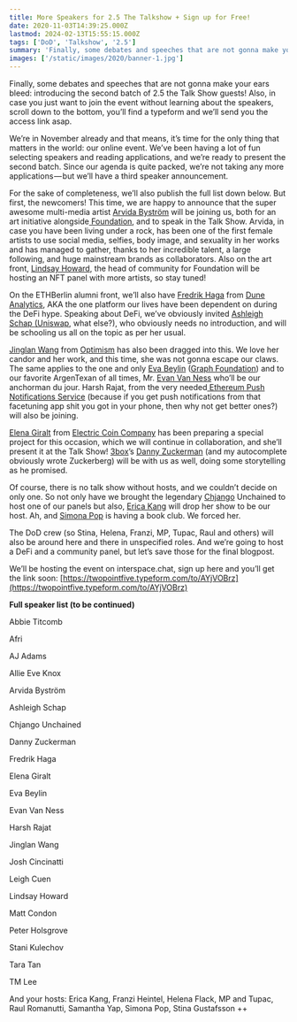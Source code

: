 ```yaml
---
title: More Speakers for 2.5 The Talkshow + Sign up for Free!
date: 2020-11-03T14:39:25.000Z
lastmod: 2024-02-13T15:55:15.000Z
tags: ['DoD', 'Talkshow', '2.5']
summary: 'Finally, some debates and speeches that are not gonna make your ears bleed: introducing the second batch of 2.5 the Talk Show guests! Also…'
images: ['/static/images/2020/banner-1.jpg']
---
```


Finally, some debates and speeches that are not gonna make your ears bleed: introducing the second batch of 2.5 the Talk Show guests! Also, in case you just want to join the event without learning about the speakers, scroll down to the bottom, you’ll find a typeform and we’ll send you the access link asap.

We’re in November already and that means, it’s time for the only thing that matters in the world: our online event. We’ve been having a lot of fun selecting speakers and reading applications, and we’re ready to present the second batch. Since our agenda is quite packed, we’re not taking any more applications — but we’ll have a third speaker announcement.

For the sake of completeness, we’ll also publish the full list down below. But first, the newcomers! This time, we are happy to announce that the super awesome multi-media artist [Arvida Byström](https://www.instagram.com/arvidabystrom/) will be joining us, both for an art initiative alongside[ Foundation](https://foundation.app/), and to speak in the Talk Show. Arvida, in case you have been living under a rock, has been one of the first female artists to use social media, selfies, body image, and sexuality in her works and has managed to gather, thanks to her incredible talent, a large following, and huge mainstream brands as collaborators. Also on the art front, [Lindsay Howard](http://twitter.com/lindsay_howard), the head of community for Foundation will be hosting an NFT panel with more artists, so stay tuned!

On the ETHBerlin alumni front, we’ll also have [Fredrik Haga](http://twitter.com/hagaetc) from [Dune Analytics](https://www.duneanalytics.com/), AKA the one platform our lives have been dependent on during the DeFi hype. Speaking about DeFi, we’ve obviously invited [Ashleigh Schap ](https://twitter.com/ashleighschap)[(Uniswap](https://uniswap.org/), what else?), who obviously needs no introduction, and will be schooling us all on the topic as per her usual.

[Jinglan Wang](https://twitter.com/jinglanW) from [Optimism](https://optimism.io/) has also been dragged into this. We love her candor and her work, and this time, she was not gonna escape our claws. The same applies to the one and only [Eva Beylin](https://twitter.com/evabeylin) ([Graph Foundation](https://thegraph.com/)) and to our favorite ArgenTexan of all times, Mr. [Evan Van Ness](https://twitter.com/evan_van_ness) who’ll be our anchorman du jour. Harsh Rajat, from the very needed[ Ethereum Push Notifications Service](https://twitter.com/epnsproject) (because if you get push notifications from that facetuning app shit you got in your phone, then why not get better ones?) will also be joining.

[Elena Giralt](https://twitter.com/elenita_tweets) from [Electric Coin Company](https://electriccoin.co/) has been preparing a special project for this occasion, which we will continue in collaboration, and she’ll present it at the Talk Show! [3box](https://3box.io/)’s [Danny Zuckerman](https://twitter.com/dazuck) (and my autocomplete obviously wrote Zuckerberg) will be with us as well, doing some storytelling as he promised.

Of course, there is no talk show without hosts, and we couldn’t decide on only one. So not only have we brought the legendary [Chjango](https://twitter.com/chjango) Unchained to host one of our panels but also, [Erica Kang](https://twitter.com/ekang426) will drop her show to be our host. Ah, and [Simona Pop](https://twitter.com/Sim_Pop) is having a book club. We forced her.

The DoD crew (so Stina, Helena, Franzi, MP, Tupac, Raul and others) will also be around here and there in unspecified roles. And we’re going to host a DeFi and a community panel, but let’s save those for the final blogpost.

We’ll be hosting the event on interspace.chat, sign up here and you’ll get the link soon: [https://twopointfive.typeform.com/to/AYjVOBrz](https://twopointfive.typeform.com/to/AYjVOBrz)

**Full speaker list (to be continued)**

Abbie Titcomb

Afri

AJ Adams

Allie Eve Knox

Arvida Byström

Ashleigh Schap

Chjango Unchained

Danny Zuckerman

Fredrik Haga

Elena Giralt

Eva Beylin

Evan Van Ness

Harsh Rajat

Jinglan Wang

Josh Cincinatti

Leigh Cuen

Lindsay Howard

Matt Condon

Peter Holsgrove

Stani Kulechov

Tara Tan

TM Lee

And your hosts: Erica Kang, Franzi Heintel, Helena Flack, MP and Tupac, Raul Romanutti, Samantha Yap, Simona Pop, Stina Gustafsson ++
